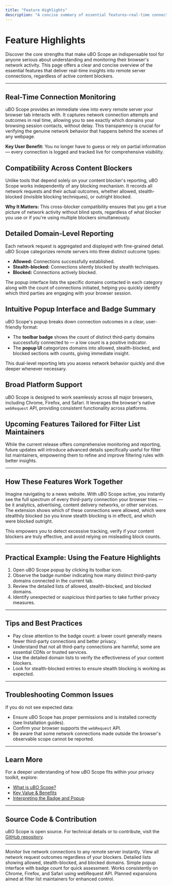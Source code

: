```yaml
---
title: "Feature Highlights"
description: "A concise summary of essential features—real-time connection monitoring, cross-blocker compatibility, detailed reporting, and platform coverage. Introduces upcoming features relevant to filter list maintainers."
---
```


# Feature Highlights

Discover the core strengths that make uBO Scope an indispensable tool for anyone serious about understanding and monitoring their browser's network activity. This page offers a clear and concise overview of the essential features that deliver real-time insights into remote server connections, regardless of active content blockers.

---

## Real-Time Connection Monitoring

uBO Scope provides an immediate view into every remote server your browser tab interacts with. It captures network connection attempts and outcomes in real time, allowing you to see exactly which domains your browsing session contacts, without delay. This transparency is crucial for verifying the genuine network behavior that happens behind the scenes of any webpage.

**Key User Benefit:** You no longer have to guess or rely on partial information — every connection is logged and tracked live for comprehensive visibility.


## Compatibility Across Content Blockers

Unlike tools that depend solely on your content blocker's reporting, uBO Scope works independently of any blocking mechanism. It records all network requests and their actual outcomes, whether allowed, stealth-blocked (invisible blocking techniques), or outright blocked.

**Why It Matters:** This cross-blocker compatibility ensures that you get a true picture of network activity without blind spots, regardless of what blocker you use or if you're using multiple blockers simultaneously.


## Detailed Domain-Level Reporting

Each network request is aggregated and displayed with fine-grained detail. uBO Scope categorizes remote servers into three distinct outcome types:

- **Allowed:** Connections successfully established.
- **Stealth-blocked:** Connections silently blocked by stealth techniques.
- **Blocked:** Connections actively blocked.

The popup interface lists the specific domains contacted in each category along with the count of connections initiated, helping you quickly identify which third parties are engaging with your browser session.


## Intuitive Popup Interface and Badge Summary

uBO Scope's popup breaks down connection outcomes in a clear, user-friendly format:

- The **toolbar badge** shows the count of distinct third-party domains successfully connected to — a low count is a positive indicator.
- The **popup UI** categorizes domains into allowed, stealth-blocked, and blocked sections with counts, giving immediate insight.

This dual-level reporting lets you assess network behavior quickly and dive deeper whenever necessary.


## Broad Platform Support

uBO Scope is designed to work seamlessly across all major browsers, including Chrome, Firefox, and Safari. It leverages the browser's native `webRequest` API, providing consistent functionality across platforms.


## Upcoming Features Tailored for Filter List Maintainers

While the current release offers comprehensive monitoring and reporting, future updates will introduce advanced details specifically useful for filter list maintainers, empowering them to refine and improve filtering rules with better insights.


---

## How These Features Work Together

Imagine navigating to a news website. With uBO Scope active, you instantly see the full spectrum of every third-party connection your browser tries — be it analytics, advertising, content delivery networks, or other services. The extension shows which of these connections were allowed, which were stealthily blocked (so you know stealth blocking is in effect), and which were blocked outright.

This empowers you to detect excessive tracking, verify if your content blockers are truly effective, and avoid relying on misleading block counts.


---

## Practical Example: Using the Feature Highlights

1. Open uBO Scope popup by clicking its toolbar icon.
2. Observe the badge number indicating how many distinct third-party domains connected in the current tab.
3. Review the detailed lists of allowed, stealth-blocked, and blocked domains.
4. Identify unexpected or suspicious third parties to take further privacy measures.


---

## Tips and Best Practices

- Pay close attention to the badge count: a lower count generally means fewer third-party connections and better privacy.
- Understand that not all third-party connections are harmful; some are essential CDNs or trusted services.
- Use the detailed domain lists to verify the effectiveness of your content blockers.
- Look for stealth-blocked entries to ensure stealth blocking is working as expected.


---

## Troubleshooting Common Issues

If you do not see expected data:
- Ensure uBO Scope has proper permissions and is installed correctly (see Installation guides).
- Confirm your browser supports the `webRequest` API.
- Be aware that some network connections made outside the browser's observable scope cannot be reported.


---

## Learn More

For a deeper understanding of how uBO Scope fits within your privacy toolkit, explore:

- [What is uBO Scope?](https://github.com/gorhill/uBO-Scope#what-is-ubo-scope)
- [Key Value & Benefits](../product-intro-value/value-proposition)
- [Interpreting the Badge and Popup](../../guides/getting-started-workflows/understanding-badge-count)


---

## Source Code & Contribution

uBO Scope is open source. For technical details or to contribute, visit the [GitHub repository](https://github.com/gorhill/uBO-Scope).


---

<CardGroup cols={3}>
<Card title="Real-Time Visibility">
Monitor live network connections to any remote server instantly.
</Card>
<Card title="Cross-Blocker Awareness">
View all network request outcomes regardless of your blockers.
</Card>
<Card title="Domain-Level Insight">
Detailed lists showing allowed, stealth-blocked, and blocked domains.
</Card>
</CardGroup>

<CardGroup cols={3}>
<Card title="User-Friendly UI & Badge">
Simple popup interface with badge count for quick assessment.
</Card>
<Card title="Multi-Browser Support">
Works consistently on Chrome, Firefox, and Safari using webRequest API.
</Card>
<Card title="Future Features for Maintainers">
Planned expansions aimed at filter list maintainers for enhanced control.
</Card>
</CardGroup>